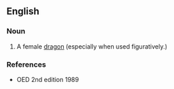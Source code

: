 ==English==

===Noun===
{{en-noun|es}}

# {{context|rare|lang=en}} A female [[dragon]] (especially when used figuratively.)

===References===
* OED 2nd edition 1989